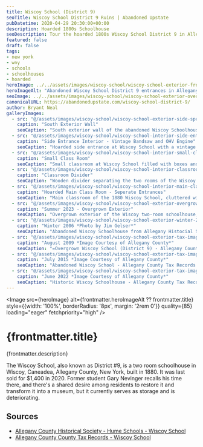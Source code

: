 ```yaml
---
title: Wiscoy School (District 9)
seoTitle: Wiscoy School District 9 Ruins | Abandoned Upstate
pubDatetime: 2020-04-29 20:30:00+00:00
description: Hoarded 1800s Schoolhouse
seoDescription: Tour the hoarded 1800s Wiscoy School District 9 in Allegany County, New York, a one-room schoolhouse packed with decades of rural history.
featured: false
draft: false
tags:
- new york
- wny
- schools
- schoolhouses
- hoarded
heroImage: ../../assets/images/wiscoy-school/wiscoy-school-exterior-front-entrances.jpg
heroImageAlt: "Abandoned Wiscoy School District 9 entrances in Allegany County, New York"
seoImage: ../../assets/images/wiscoy-school/wiscoy-school-exterior-overgrown-summer-2023.jpg
canonicalURL: https://abandonedupstate.com/wiscoy-school-district-9/
author: Bryant Neal
galleryImages:
  - src: "@/assets/images/wiscoy-school/wiscoy-school-exterior-side-spring-2020.jpg"
    caption: "South Exterior Wall"
    seoCaption: "South exterior wall of the abandoned Wiscoy Schoolhouse in Allegany County, New York"
  - src: "@/assets/images/wiscoy-school/wiscoy-school-interior-side-entrance.jpg"
    caption: "Side Entrance Interior - Vintage Bandsaw and OHV Engine"
    seoCaption: "Hoarded side entrance at Wiscoy School with a vintage bandsaw and small gasoline engine"
  - src: "@/assets/images/wiscoy-school/wiscoy-school-interior-small-classroom.jpg"
    caption: "Small Class Room"
    seoCaption: "Small classroom at Wiscoy School filled with boxes and stored items in Upstate, NY"
  - src: "@/assets/images/wiscoy-school/wiscoy-school-interior-classroom-divider.jpg"
    caption: "Classroom Divider"
    seoCaption: "Wooden divider separating the two rooms of the Wiscoy two-room schoolhouse located in WNY"
  - src: "@/assets/images/wiscoy-school/wiscoy-school-interior-main-classroom.jpg"
    caption: "Hoarded Main Class Room - Seperate Entrances"
    seoCaption: "Main classroom of the 1880 Wiscoy School, cluttered with materials and showing structural decay; separate entrances visible"
  - src: "@/assets/images/wiscoy-school/wiscoy-school-exterior-overgrown-summer-2023.jpg"
    caption: "Summer 2023 - Overgrown Exterior"
    seoCaption: "Overgrown exterior of the Wiscoy two-room schoolhouse, summer 2023"
  - src: "@/assets/images/wiscoy-school/wiscoy-school-exterior-winter-2006-jim-gelser.jpg"
    caption: "Winter 2006 *Photo by Jim Gelser*"
    seoCaption: "Abandoned Wiscoy Schoolhouse from Allegany Histocial Society - Winter 2006, Jim Gelser"
  - src: "@/assets/images/wiscoy-school/wiscoy-school-exterior-tax-image-2009.jpg"
    caption: "August 2009 *Image Courtesy of Allegany County*"
    seoCaption: "=Overgrown Wiscoy School (District 9) - Allegany County Tax Records - Summer 2009"
  - src: "@/assets/images/wiscoy-school/wiscoy-school-exterior-tax-image-2015.jpg"
    caption: "July 2015 *Image Courtesy of Allegany County*"
    seoCaption: "Abandoned Wiscoy School - Allegany County Tax Records - Summer 2015"
  - src: "@/assets/images/wiscoy-school/wiscoy-school-exterior-tax-image-2022.jpg"
    caption: "June 2022 *Image Courtesy of Allegany County*"
    seoCaption: "Historic Wiscoy Schoolhouse - Allegany County Tax Records - Summer 2022"
---
```















<Image 
  src={heroImage} 
  alt={frontmatter.heroImageAlt ?? frontmatter.title} 
  style={{width: '100%', borderRadius: '8px', margin: '2rem 0'}}
  quality={85}
  loading="eager"
  fetchpriority="high"
/>

# {frontmatter.title}
<p className="post-tagline" style={{ color: "#b9975c" }}>{frontmatter.description}</p>

The Wiscoy School, also known as District #9, is a two room schoolhouse in Wiscoy, Caneadea, Allegany County, New York, built in 1880. It was last sold for $1,400 in 2020. Former student Gary Nevinger recalls his time there, and there's a shared desire among residents to restore it and transform it into a museum, but it currently serves as storage and is deteriorating.

<GalleryLightbox galleryId="wiscoy-school" images={frontmatter.galleryImages} />

<div aria-hidden="true" style={{ height: 0 }} />

## Sources

- [Allegany County Historical Society - Hume Schools - Wiscoy School](https://www.alleganyhistory.org/places/schools/f-j238/town-of-hume/1726-wiscoy-school-district-9)
- [Allegany County County Tax Records - Wiscoy School](https://www.alleganyco.gov/departments/real-property/)
